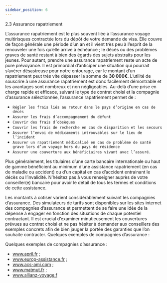 ```yaml
---
sidebar_position: 6
---
```




<CustomTitle tag="h1" >
    2.3 Assurance rapatriement

</CustomTitle>

L’assurance rapatriement est le plus souvent liée à l’assurance voyage multirisques contractée lors du dépôt de votre demande de visa. Elle couvre de façon générale une période d’un an et il vient très peu à l’esprit de la renouveler une fois qu’elle arrive à échéance ; le décès ou des problèmes graves de santé restant à bien des égards des sujets abstraits pour les jeunes. Pour autant, prendre une assurance rapatriement reste un acte de pure prévoyance. Il est primordial d’anticiper une situation qui pourrait s’avérer désastreuse pour notre entourage, car le montant d’un rapatriement peut très vite dépasser la somme de **30 000€**. L’utilité de souscrire à une assurance rapatriement est donc facilement démontrable et les avantages sont nombreux et non négligeables. Au-delà d’une prise en charge rapide et efficace, suivant le type de contrat choisi et la compagnie d’assurance sélectionnée, l’assurance rapatriement permet de :

- `Régler les frais liés au retour dans le pays d’origine en cas de décès`
- `Assurer les frais d’accompagnement du défunt`
- `Couvrir des frais d’obsèques`
- `Couvrir les frais de recherche en cas de disparition et les secours`
- `Assurer l’envoi de médicaments introuvables sur le lieu de l’incident`
- `Assurer un rapatriement médicalisé en cas de problème de santé grave lors d’un voyage hors du pays de résidence`
- `Assurer une couverture aux bénéficiaires vivant avec l’assuré.`

Plus généralement, les titulaires d’une carte bancaire internationale ou haut de gamme bénéficient au minimum d’une assistance rapatriement (en cas de maladie ou accident) ou d’un capital en cas d’accident entrainant le décès ou l’invalidité. N’hésitez pas à vous renseigner auprès de votre conseiller(e) bancaire pour avoir le détail de tous les termes et conditions de cette assistance.

Les montants à cotiser varient considérablement suivant les compagnies d’assurance. Des simulateurs de tarifs sont disponibles sur les sites internet des compagnies d’assurance et permettent de se faire une idée de la dépense à engager en fonction des situations de chaque potentiel contractant. Il est crucial d’examiner minutieusement les couvertures prévues au contrat choisi et ne pas hésiter à demander aux conseillers des exemples concrets afin de bien jauger la portée des garanties que l’on souhaite contracter. Quelques exemples de compagnies d’assurance :

Quelques exemples de compagnies d’assurance : 
- www.april.fr ; 
- www.europ-assistance.fr ;
- www.acs-ami.com ; 
- www.matmut.fr ; 
- www.allianz-voyage.f